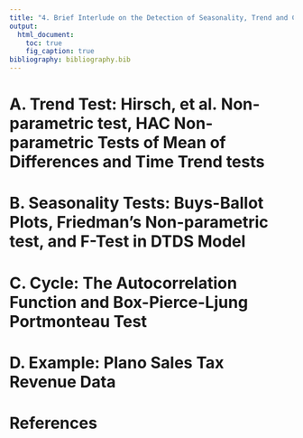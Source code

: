 ---
title: "4. Brief Interlude on the Detection of Seasonality, Trend and Cycle"  
output: 
  html_document:
    toc: true
    fig_caption: true
bibliography: bibliography.bib      
---
  
# A. Trend Test: Hirsch, et al. Non-parametric test, HAC Non-parametric Tests of Mean of Differences and Time Trend tests

# B. Seasonality Tests: Buys-Ballot Plots, Friedman's Non-parametric test, and F-Test in DTDS Model

# C. Cycle: The Autocorrelation Function and Box-Pierce-Ljung Portmonteau Test

# D. Example: Plano Sales Tax Revenue Data

# References